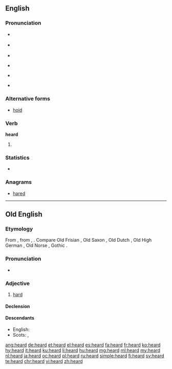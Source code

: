 ==English==
{{wikipedia|dab=heard}}

===Pronunciation===
* {{a|RP}} {{IPA|/ˈhɜːd/|lang=en}}
* {{a|US}} {{IPA|/ˈhɝd/|lang=en}}
* {{audio|en-us-heard.ogg|Audio (US)|lang=en}}
* {{a|NYC}} {{IPA|/hɜɪd/|lang=en}}
* {{a|Ireland}} {{IPA|/hiːɹd/|lang=en}}
* {{rhymes|ɜː(r)d|lang=en}}

===Alternative forms===
* [[hoid]]

===Verb===
'''heard'''

# {{en-past of|hear}}

===Statistics===
* {{rank|both|having|look|200|heard|night|mind|heart}}

===Anagrams===
* [[hared#English|hared]]

----

==Old English==

===Etymology===
From {{etyl|gem-pro|ang}} {{m|gem-pro|*harduz}}, from {{etyl|ine-pro|ang}} {{m|ine-pro|*kert-}}, {{m|ine-pro|*kret-||strong; powerful}}. Compare Old Frisian {{term|herd|lang=ofs}}, Old Saxon {{term|hard|lang=osx}}, Old Dutch {{term|hart|lang=odt}}, Old High German {{term|hart|lang=goh}}, Old Norse {{term|harðr|lang=non}}, Gothic {{term|𐌷𐌰𐍂𐌳𐌿𐍃|tr=hardus|lang=got}}.

===Pronunciation===
* {{IPA|/ˈhæɑrd/|lang=ang}}

===Adjective===
{{ang-adj}}

# [[hard]]

====Declension====
{{ang-adjdec-long|heard}}

====Descendants====
* English: {{l/en|hard}}
* Scots: {{l|sco|hard}}, {{l|sco|haird}}

[[ang:heard]]
[[de:heard]]
[[et:heard]]
[[el:heard]]
[[es:heard]]
[[fa:heard]]
[[fr:heard]]
[[ko:heard]]
[[hy:heard]]
[[it:heard]]
[[ku:heard]]
[[li:heard]]
[[hu:heard]]
[[mg:heard]]
[[ml:heard]]
[[my:heard]]
[[nl:heard]]
[[ja:heard]]
[[oc:heard]]
[[pl:heard]]
[[ru:heard]]
[[simple:heard]]
[[fi:heard]]
[[sv:heard]]
[[te:heard]]
[[chr:heard]]
[[vi:heard]]
[[zh:heard]]